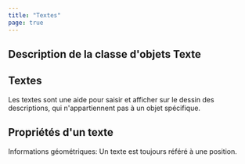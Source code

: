 ```yaml
---
title: "Textes"
page: true
---
```

## Description de la classe d&#39;objets  <Bold> Texte </Bold> 

## Textes
Les textes sont une aide pour saisir et afficher sur le dessin des descriptions, qui n&#39;appartiennent pas &#224; un objet sp&#233;cifique.

## Propri&#233;t&#233;s d&#39;un texte
 <Bold> Informations g&#233;om&#233;triques: </Bold>  Un texte est toujours r&#233;f&#233;r&#233; &#224; une position.